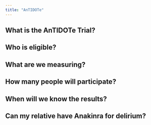```yaml
---
title: "AnTIDOTe"
---
```


## What is the AnTIDOTe Trial?

## Who is eligible?

## What are we measuring?

## How many people will participate?

## When will we know the results?

## Can my relative have Anakinra for delirium?

